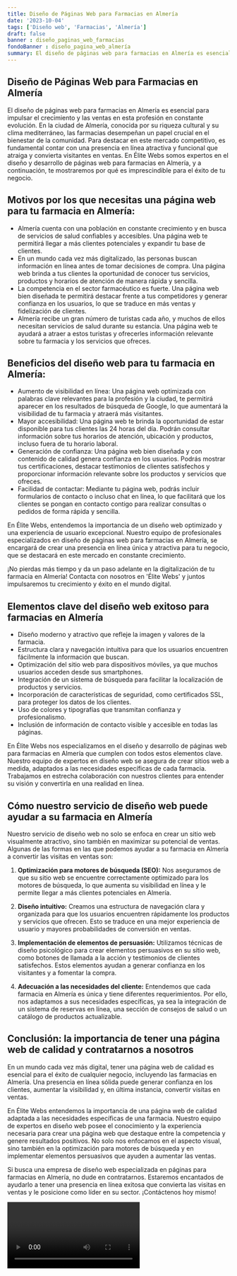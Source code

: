 ```yaml
---
title: Diseño de Páginas Web para Farmacias en Almería
date: '2023-10-04'
tags: ['Diseño web', 'Farmacias', 'Almería']
draft: false
banner : diseño_paginas_web_farmacias
fondoBanner : diseño_pagina_web_almería
summary: El diseño de páginas web para farmacias en Almería es esencial para impulsar el crecimiento y las ventas en esta profesión en constante evolución. En la ciudad de Almería, conocida por su riqueza cultural y su clima mediterráneo, las farmacias desempeñan un papel crucial en el bienestar de la comunidad. Para destacar en este mercado competitivo, es fundamental contar con una presencia en línea atractiva y funcional que atraiga y convierta visitantes en ventas. En Élite Webs somos expertos en el diseño y desarrollo de páginas web para farmacias en Almería, y a continuación, te mostraremos por qué es imprescindible para el éxito de tu negocio.
---
```


## Diseño de Páginas Web para Farmacias en Almería

El diseño de páginas web para farmacias en Almería es esencial para impulsar el crecimiento y las ventas en esta profesión en constante evolución. En la ciudad de Almería, conocida por su riqueza cultural y su clima mediterráneo, las farmacias desempeñan un papel crucial en el bienestar de la comunidad. Para destacar en este mercado competitivo, es fundamental contar con una presencia en línea atractiva y funcional que atraiga y convierta visitantes en ventas. En Élite Webs somos expertos en el diseño y desarrollo de páginas web para farmacias en Almería, y a continuación, te mostraremos por qué es imprescindible para el éxito de tu negocio.

## Motivos por los que necesitas una página web para tu farmacia en Almería:
- Almería cuenta con una población en constante crecimiento y en busca de servicios de salud confiables y accesibles. Una página web te permitirá llegar a más clientes potenciales y expandir tu base de clientes.
- En un mundo cada vez más digitalizado, las personas buscan información en línea antes de tomar decisiones de compra. Una página web brinda a tus clientes la oportunidad de conocer tus servicios, productos y horarios de atención de manera rápida y sencilla.
- La competencia en el sector farmacéutico es fuerte. Una página web bien diseñada te permitirá destacar frente a tus competidores y generar confianza en los usuarios, lo que se traduce en más ventas y fidelización de clientes.
- Almería recibe un gran número de turistas cada año, y muchos de ellos necesitan servicios de salud durante su estancia. Una página web te ayudará a atraer a estos turistas y ofrecerles información relevante sobre tu farmacia y los servicios que ofreces.

## Beneficios del diseño web para tu farmacia en Almería:
- Aumento de visibilidad en línea: Una página web optimizada con palabras clave relevantes para la profesión y la ciudad, te permitirá aparecer en los resultados de búsqueda de Google, lo que aumentará la visibilidad de tu farmacia y atraerá más visitantes.
- Mayor accesibilidad: Una página web te brinda la oportunidad de estar disponible para tus clientes las 24 horas del día. Podrán consultar información sobre tus horarios de atención, ubicación y productos, incluso fuera de tu horario laboral.
- Generación de confianza: Una página web bien diseñada y con contenido de calidad genera confianza en los usuarios. Podrás mostrar tus certificaciones, destacar testimonios de clientes satisfechos y proporcionar información relevante sobre los productos y servicios que ofreces.
- Facilidad de contactar: Mediante tu página web, podrás incluir formularios de contacto o incluso chat en línea, lo que facilitará que los clientes se pongan en contacto contigo para realizar consultas o pedidos de forma rápida y sencilla.

En Élite Webs, entendemos la importancia de un diseño web optimizado y una experiencia de usuario excepcional. Nuestro equipo de profesionales especializados en diseño de páginas web para farmacias en Almería, se encargará de crear una presencia en línea única y atractiva para tu negocio, que se destacará en este mercado en constante crecimiento.

¡No pierdas más tiempo y da un paso adelante en la digitalización de tu farmacia en Almería! Contacta con nosotros en 'Élite Webs' y juntos impulsaremos tu crecimiento y éxito en el mundo digital.

<GifSeo />

<Cta />

## Elementos clave del diseño web exitoso para farmacias en Almería

- Diseño moderno y atractivo que refleje la imagen y valores de la farmacia.
- Estructura clara y navegación intuitiva para que los usuarios encuentren fácilmente la información que buscan.
- Optimización del sitio web para dispositivos móviles, ya que muchos usuarios acceden desde sus smartphones.
- Integración de un sistema de búsqueda para facilitar la localización de productos y servicios.
- Incorporación de características de seguridad, como certificados SSL, para proteger los datos de los clientes.
- Uso de colores y tipografías que transmitan confianza y profesionalismo.
- Inclusión de información de contacto visible y accesible en todas las páginas.

En Élite Webs nos especializamos en el diseño y desarrollo de páginas web para farmacias en Almería que cumplen con todos estos elementos clave. Nuestro equipo de expertos en diseño web se asegura de crear sitios web a medida, adaptados a las necesidades específicas de cada farmacia. Trabajamos en estrecha colaboración con nuestros clientes para entender su visión y convertirla en una realidad en línea.

## Cómo nuestro servicio de diseño web puede ayudar a su farmacia en Almería

Nuestro servicio de diseño web no solo se enfoca en crear un sitio web visualmente atractivo, sino también en maximizar su potencial de ventas. Algunas de las formas en las que podemos ayudar a su farmacia en Almería a convertir las visitas en ventas son:

1. **Optimización para motores de búsqueda (SEO):** Nos aseguramos de que su sitio web se encuentre correctamente optimizado para los motores de búsqueda, lo que aumenta su visibilidad en línea y le permite llegar a más clientes potenciales en Almería. 

2. **Diseño intuitivo:** Creamos una estructura de navegación clara y organizada para que los usuarios encuentren rápidamente los productos y servicios que ofrecen. Esto se traduce en una mejor experiencia de usuario y mayores probabilidades de conversión en ventas.

3. **Implementación de elementos de persuasión:** Utilizamos técnicas de diseño psicológico para crear elementos persuasivos en su sitio web, como botones de llamada a la acción y testimonios de clientes satisfechos. Estos elementos ayudan a generar confianza en los visitantes y a fomentar la compra.

4. **Adecuación a las necesidades del cliente:** Entendemos que cada farmacia en Almería es única y tiene diferentes requerimientos. Por ello, nos adaptamos a sus necesidades específicas, ya sea la integración de un sistema de reservas en línea, una sección de consejos de salud o un catálogo de productos actualizable.

## Conclusión: la importancia de tener una página web de calidad y contratarnos a nosotros

En un mundo cada vez más digital, tener una página web de calidad es esencial para el éxito de cualquier negocio, incluyendo las farmacias en Almería. Una presencia en línea sólida puede generar confianza en los clientes, aumentar la visibilidad y, en última instancia, convertir visitas en ventas.

En Élite Webs entendemos la importancia de una página web de calidad adaptada a las necesidades específicas de una farmacia. Nuestro equipo de expertos en diseño web posee el conocimiento y la experiencia necesaria para crear una página web que destaque entre la competencia y genere resultados positivos. No solo nos enfocamos en el aspecto visual, sino también en la optimización para motores de búsqueda y en implementar elementos persuasivos que ayuden a aumentar las ventas.

Si busca una empresa de diseño web especializada en páginas para farmacias en Almería, no dude en contratarnos. Estaremos encantados de ayudarlo a tener una presencia en línea exitosa que convierta las visitas en ventas y le posicione como líder en su sector. ¡Contáctenos hoy mismo!

<Video />

<CtaBot job='Farmacias' city='Almería'/>

<Gmaps query='Almería+españa+maps' />